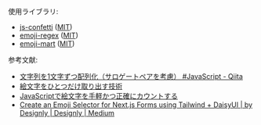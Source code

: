 使用ライブラリ:

- [js-confetti](https://github.com/loonywizard/js-confetti) ([MIT](https://github.com/loonywizard/js-confetti/blob/main/LICENSE))
- [emoji-regex](https://github.com/mathiasbynens/emoji-regex) ([MIT](https://github.com/mathiasbynens/emoji-regex/blob/main/LICENSE-MIT.txt))
- [emoji-mart](https://github.com/missive/emoji-mart) ([MIT](https://github.com/missive/emoji-mart/blob/main/LICENSE))

参考文献:

- [文字列を1文字ずつ配列化（サロゲートペアを考慮） #JavaScript - Qiita](https://qiita.com/sounisi5011/items/aa2d747322aad4850fe7)
- [絵文字をひとつだけ取り出す技術](https://zenn.dev/catnose99/scraps/79012f2617ffd9)
- [JavaScriptで絵文字を手軽かつ正確にカウントする](https://zenn.dev/masa5714/articles/0e8663e9f98082)
- [Create an Emoji Selector for Next.js Forms using Tailwind + DaisyUI | by Designly | Designly | Medium](https://medium.com/designly/create-an-emoji-selector-for-next-js-forms-using-tailwind-daisyui-24f5caf17626)
